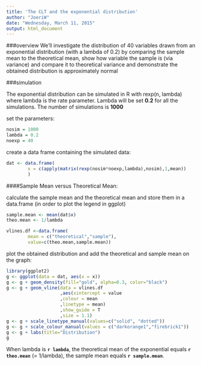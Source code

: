 ```yaml
---
title: 'The CLT and the exponential distribution'
author: "JoeriW"
date: "Wednesday, March 11, 2015"
output: html_document
---
```


###overview
We'll investigate the distribution of 40 variables drawn from an exponential distribution (with a lambda of 0.2)
by comparing the sample mean to the theoretical mean, show how variable the sample is (via variance) and compare it to 
theoretical variance and demonstrate the obtained distribution is approximately normal

###simulation

The exponential distribution can be simulated in R with rexp(n, lambda) where lambda is the rate parameter. Lambda will be set
**0.2** for all the simulations. The number of simulations is **1000**

set the parameters:
```r
nosim = 1000
lambda = 0.2
noexp = 40
```

create a data frame containing the simulated data:
```r
dat <- data.frame(
        x = c(apply(matrix(rexp(nosim*noexp,lambda),nosim),1,mean))
        )
```

####Sample Mean versus Theoretical Mean:

calculate the sample mean and the theoretical mean and store them in a data.frame (in order to plot the legend in ggplot)
```r
sample.mean <- mean(dat$x)
theo.mean <- 1/lambda

vlines.df <-data.frame(
        mean = c("theoretical","sample"),
        value=c(theo.mean,sample.mean))
```

plot the obtained distribution and add the theoretical and sample mean on the graph:
```r
library(ggplot2)
g <- ggplot(data = dat, aes(x = x))
g <- g + geom_density(fill="gold", alpha=0.3, color="black")
g <- g + geom_vline(data = vlines.df
                    ,aes(xintercept = value
                    ,colour = mean
                    ,linetype = mean)
                    ,show_guide = T
                    ,size = 1.1)
g <- g + scale_linetype_manual(values=c("solid", "dotted"))
g <- g + scale_colour_manual(values = c("darkorange1","firebrick1"))
g <- g + labs(title="Distribution")
g
```

When lambda is **`r lambda`**, the theoretical mean of the exponential equals **`r theo.mean`** (= 1/lambda),
the sample mean equals **`r sample.mean`**.
